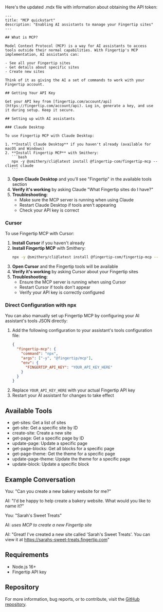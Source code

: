 Here's the updated .mdx file with information about obtaining the API token:

````mdx
---
title: "MCP quickstart"
description: "Enabling AI assistants to manage your Fingertip sites"
---

## What is MCP?

Model Context Protocol (MCP) is a way for AI assistants to access tools outside their normal capabilities. With Fingertip's MCP implementation, AI assistants can:

- See all your Fingertip sites
- Get details about specific sites
- Create new sites

Think of it as giving the AI a set of commands to work with your Fingertip account.

## Getting Your API Key

Get your API key from [fingertip.com/account/api](https://fingertip.com/account/api). Log in, generate a key, and use it during setup. Keep it secure.

## Setting up with AI assistants

### Claude Desktop

To use Fingertip MCP with Claude Desktop:

1. **Install Claude Desktop** if you haven't already (available for macOS and Windows)
2. **Install Fingertip MCP** with Smithery:
   ```bash
   npx -y @smithery/cli@latest install @fingertip-com/fingertip-mcp --client claude
   ```
````

3. **Open Claude Desktop** and you'll see "Fingertip" in the available tools section
4. **Verify it's working** by asking Claude "What Fingertip sites do I have?"
5. **Troubleshooting**:
   - Make sure the MCP server is running when using Claude
   - Restart Claude Desktop if tools aren't appearing
   - Check your API key is correct

### Cursor

To use Fingertip MCP with Cursor:

1. **Install Cursor** if you haven't already
2. **Install Fingertip MCP** with Smithery:
   ```bash
   npx -y @smithery/cli@latest install @fingertip-com/fingertip-mcp --client cursor
   ```
3. **Open Cursor** and the Fingertip tools will be available
4. **Verify it's working** by asking Cursor about your Fingertip sites
5. **Troubleshooting**:
   - Ensure the MCP server is running when using Cursor
   - Restart Cursor if tools don't appear
   - Verify your API key is correctly configured

### Direct Configuration with npx

You can also manually set up Fingertip MCP by configuring your AI assistant's tools JSON directly:

1. Add the following configuration to your assistant's tools configuration file:
   ```json
   {
     "fingertip-mcp": {
       "command": "npx",
       "args": ["-y", "@fingertip/mcp"],
       "env": {
         "FINGERTIP_API_KEY": "YOUR_API_KEY_HERE"
       }
     }
   }
   ```
2. Replace `YOUR_API_KEY_HERE` with your actual Fingertip API key
3. Restart your AI assistant for changes to take effect

## Available Tools

- get-sites: Get a list of sites
- get-site: Get a specific site by ID
- create-site: Create a new site
- get-page: Get a specific page by ID
- update-page: Update a specific page
- get-page-blocks: Get all blocks for a specific page
- get-page-theme: Get the theme for a specific page
- update-page-theme: Update the theme for a specific page
- update-block: Update a specific block

## Example Conversation

You: "Can you create a new bakery website for me?"

AI: "I'd be happy to help create a bakery website. What would you like to name it?"

You: "Sarah's Sweet Treats"

AI: _uses MCP to create a new Fingertip site_

AI: "Great! I've created a new site called 'Sarah's Sweet Treats'. You can view it at https://sarahs-sweet-treats.fingertip.com"

## Requirements

- Node.js 16+
- Fingertip API key

## Repository

For more information, bug reports, or to contribute, visit the [GitHub repository](https://github.com/fingertip-com/fingertip-mcp).
